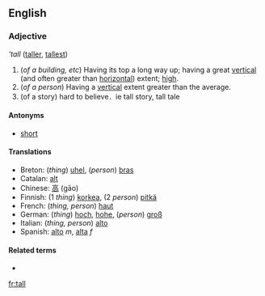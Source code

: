 ==English==
=== Adjective ===
'''tall'' ([[taller]], [[tallest]])

#(''of a building, etc'') Having its top a long way up; having a great [[vertical]] (and often greater than [[horizontal]]) extent; [[high]].
#(''of a person'') Having a [[vertical]] extent greater than the average.
# (of a story) hard to believe．ie tall story, tall tale  
==== Antonyms ====
*[[short]]

==== Translations ====
*Breton: (''thing'') [[uhel]], (''person'') [[bras]]
*Catalan: [[alt]]
*Chinese: [[高]] (gāo)
*Finnish: (1 ''thing'') [[korkea]], (2 ''person'') [[pitkä]]
*French: (''thing, person'') [[haut]]
*German: (''thing'') [[hoch]], [[hohe]], (''person'') [[groß]]
*Italian: (''thing, person'') [[alto]]
*Spanish: [[alto]] ''m'', [[alta]] ''f''

==== Related terms ====
*

[[fr:tall]]